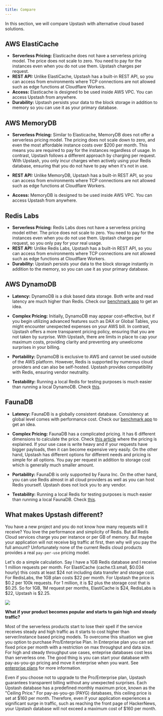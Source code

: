 ```yaml
---
title: Compare
---
```


In this section, we will compare Upstash with alternative cloud based solutions.

## AWS ElastiCache

-   **Serverless Pricing:** Elasticache does not have a serverless pricing model.
    The price does not scale to zero. You need to pay for the instances even when
    you do not use them. Upstash charges per request.
-   **REST API:** Unlike ElastiCache, Upstash has a built-in REST API, so you can
    access from environments where TCP connections are not allowed such as edge
    functions at Cloudflare Workers.
-   **Access:** Elasticache is designed to be used inside AWS VPC. You can access
    Upstash from anywhere.
-   **Durability:** Upstash persists your data to the block storage in addition to
    memory so you can use it as your primary database.

## AWS MemoryDB

-   **Serverless Pricing:** Similar to Elasticache, MemoryDB does not offer a
    serverless pricing model. The pricing does not scale down to zero, and even
    the most affordable instance costs over $200 per month. This means you are
    required to pay for the instances regardless of usage. In contrast, Upstash
    follows a different approach by charging per request. With Upstash, you only
    incur charges when actively using your Redis database, ensuring that you do
    not have to pay when it's not in use.

-   **REST API:** Unlike MemoryDB, Upstash has a built-in REST API, so you can
    access from environments where TCP connections are not allowed such as edge
    functions at Cloudflare Workers.

-   **Access:** MemoryDB is designed to be used inside AWS VPC. You can access
    Upstash from anywhere.

## Redis Labs

-   **Serverless Pricing:** Redis Labs does not have a serverless pricing model
    either. The price does not scale to zero. You need to pay for the instances
    even when you do not use them. Upstash charges per request, so you only pay
    for your real usage.
-   **REST API:** Unlike Redis Labs, Upstash has a built-in REST API, so you can
    access from environments where TCP connections are not allowed such as edge
    functions at Cloudflare Workers.
-   **Durability:** Upstash persists your data to the block storage instantly in
    addition to the memory, so you can use it as your primary database.

## AWS DynamoDB

-   **Latency:** DynamoDB is a disk based data storage. Both write and read
    latency are much higher than Redis. Check our
    [benchmark app](https://serverless-battleground.vercel.app/) to get an idea.

-   **Complex Pricing:** Initially, DynamoDB may appear cost-effective, but if you
    begin utilizing advanced features such as DAX or Global Tables, you might
    encounter unexpected expenses on your AWS bill. In contrast, Upstash offers a
    more transparent pricing policy, ensuring that you are not taken by surprise.
    With Upstash, there are limits in place to cap your maximum costs, providing
    clarity and preventing any unwelcome surprises in your billing.

-   **Portability:** DynamoDB is exclusive to AWS and cannot be used outside of
    the AWS platform. However, Redis is supported by numerous cloud providers and
    can also be self-hosted. Upstash provides compatibility with Redis, ensuring
    vendor neutrality.

-   **Testability:** Running a local Redis for testing purposes is much easier
    than running a local DynamoDB. Check
    [this](https://stackoverflow.com/questions/26901613/easier-dynamodb-local-testing).

## FaunaDB

-   **Latency:** FaunaDB is a globally consistent database. Consistency at global
    level comes with performance cost. Check our
    [benchmark app](https://serverless-battleground.vercel.app/) to get an idea.

-   **Complex Pricing:** FaunaDB has a complicated pricing. It has 6 different
    dimensions to calculate the price. Check
    [this article](https://docs.fauna.com/fauna/current/concepts/billing) where
    the pricing is explained. If your use case is write heavy and if your requests
    have bigger payloads, then it can become expensive very easily. On the other
    hand, Upstash has different options for different needs and pricing is simple
    for all options. You pay per request in addition to storage cost which is
    generally much smaller amount.

-   **Portability:** FaunaDB is only supported by Fauna Inc. On the other hand,
    you can use Redis almost in all cloud providers as well as you can host Redis
    yourself. Upstash does not lock you to any vendor.

-   **Testability:** Running a local Redis for testing purposes is much easier
    than running a local FaunaDB. Check
    [this](https://dev.to/englishcraig/how-to-set-up-faunadb-for-local-development-5ha7).

## What makes Upstash different?

You have a new project and you do not know how many requests will it receive?
You love the performance and simplicity of Redis. But all Redis Cloud services
charge you per instance or per GB of memory. But maybe your application will not
receive big traffic at first, then why will you pay the full amount?
Unfortunately none of the current Redis cloud products provides a real
`pay-per-use` pricing model.

Let's do a simple calculation. Say I have a 1GB Redis database and I receive 1
million requests per month. For ElastiCache (cache.t3.small, $0.034 hourly) this
costs at least $24 not including data transfer and storage cost. For RedisLabs,
the 1GB plan costs $22 per month. For Upstash the price is $0.2 per 100k
requests. For 1 million, it is $2 plus the storage cost that is $0.25. So for
1GB, 1M request per months, ElastiCache is $24, RedisLabs is $22, Upstash is
$2.25.

<Frame>
  <img src="/img/compare/comparecosts.png" />
</Frame>

**What if your product becomes popular and starts to gain high and steady
traffic?**

Most of the serverless products start to lose their spell if the service
receives steady and high traffic as it starts to cost higher than
server/instance based pricing models. To overcome this situation we give you
option to purchase Pro/Enterprise Plan. In Enterprise plan you can set fixed
price per month with a restriction on max throughput and data size. For high and
steady throughput use cases, enteprise databases cost less than serverless one.
The good thing is you can start your database with pay-as-you-go pricing and
move it enterprise when you want. See [enterprise plans](/redis/overall/enterprise) for more
information.

Even if you choose not to upgrade to the Pro/Enterprise plan, Upstash guarantees
transparent billing without any unexpected surprises. Each Upstash database has
a predefined monthly maximum price, known as the "Ceiling Price." For
pay-as-you-go (PAYG) databases, this ceiling price is set at $160 per month.
Therefore, even if your application experiences a significant surge in traffic,
such as reaching the front page of HackerNews, your Upstash database will not
exceed a maximum cost of $160 per month.
